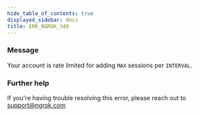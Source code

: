 ```yaml
---
hide_table_of_contents: true
displayed_sidebar: docs
title: ERR_NGROK_349
---
```




### Message

Your account is rate limited for adding `MAX` sessions per `INTERVAL`.

<ErrorDetails error="err_ngrok_349" />

### Further help

If you're having trouble resolving this error, please reach out to [support@ngrok.com](mailto:support@ngrok.com?subject=Help%20with%20ERR_NGROK_349)

